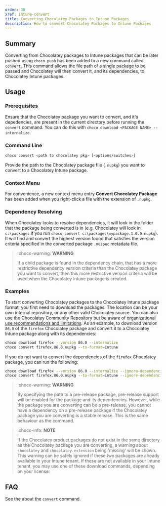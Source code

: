 ```yaml
---
order: 30
xref: intune-convert
title: Converting Chocolatey Packages to Intune Packages
description: How to convert Chocolatey Packages to Intune Packages
---
```


<IntuneNote />

## Summary

Converting from Chocolatey packages to Intune packages that can be later pushed using `choco push` has been added to a new command called `convert`. This command allows the file path of a single package to be passed and Chocolatey will then convert it, and its dependencies, to Chocolatey Intune packages.

## Usage

### Prerequisites

Ensure that the Chocolatey package you want to convert, and it's depedencies, are present in the current directory before running the `convert` command. You can do this with `choco download <PACKAGE NAME> --internalize`.

### Command Line

~~~sh
choco convert <path to chocolatey pkg> [<options/switches>]
~~~

Provide the path to the Chocolatey package file (`.nupkg`) you want to convert to a Chocolatey Intune package.

### Context Menu

For convenience, a new context menu entry **Convert Chocolatey Package** has been added when you right-click a file with the extension of `.nupkg`.

### Dependency Resolving

When Chocolatey looks to resolve dependencies, it will look in the folder that the package being converted is in (e.g. Chocolatey will look in `c:\packages` if you run `choco convert c:\packages\mypackage.1.0.0.nupkg`). It will find and convert the highest version found that satisfies the version criteria specified in the converted package `.nuspec` metadata file.

> :choco-warning: **WARNING**
>
> If a child package is found in the dependency chain, that has a more restrictive dependency version criteria than the Chocolatey package you want to convert, then this more restrictive version criteria will be used when the Chocolatey Intune package is created.

### Examples

To start converting Chocolatey packages to the Chocolatey Intune package format, you first need to download the packages. The location can be your own internal repository, or any other valid Chocolatey source. You can also use the Chocolatey Community Repository but be aware of [organizational use recommendations and limitations](https://docs.chocolatey.org/en-us/community-repository/community-packages-disclaimer). As an example, to download version `86.0` of the `firefox` Chocolatey package and convert it to a Chocolatey Intune package along with its dependencies:

~~~sh
choco download firefox --version 86.0 --internalize
choco convert firefox.86.0.nupkg --to-format=intune
~~~


If you do not want to convert the dependencies of the `firefox` Chocolatey package, you can run the following:

~~~sh
choco download firefox --version 86.0 --internalize --ignore-dependencies
choco convert firefox.86.0.nupkg --to-format=intune --ignore-dependencies
~~~

> :choco-warning: **WARNING**
>
> By specifying the path to a pre-release package, pre-release support will be enabled for the package and its dependencies. However, while the package you are converting can be a pre-release, you cannot have a dependency on a pre-release package if the Chocolatey package you are converting is a stable release. This is the same behaviour as the <Xref title="`push`" value="intune-push" /> command.

> :choco-info: **NOTE**
>
> If the Chocolatey product packages do not exist in the same directory as the Chocolatey package you are converting, a warning about `chocolatey` and `chocolatey.extension` being 'missing' will be shown. This warning can be safely ignored if these two packages are already available in your Intune tenant. If these are not available in your Intune tenant, you may use one of these download commands, depending on your license:
> <IntuneDownloadArchitect />
> <IntuneDownloadBusiness />

## FAQ

See the <Xref title="frequently asked questions" value="intune-faq" anchor="convert-faqs" /> about the `convert` command.
